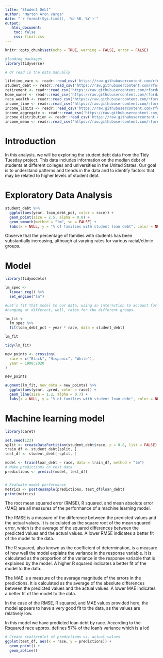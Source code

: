 ```yaml
---
title: "Student Debt"
author: "Marton Aron Varga"
date: "`r format(Sys.time(), '%d %B, %Y')`"
output:
   html_document:
    toc: false
    css: final.css
---
```


```r
knitr::opts_chunk$set(echo = TRUE, warning = FALSE, error = FALSE)

#loading packages
library(tidyverse)
```



```r

# Or read in the data manually

lifetime_earn <- readr::read_csv('https://raw.githubusercontent.com/rfordatascience/tidytuesday/master/data/2021/2021-02-09/lifetime_earn.csv')
student_debt <- readr::read_csv('https://raw.githubusercontent.com/rfordatascience/tidytuesday/master/data/2021/2021-02-09/student_debt.csv')
retirement <- readr::read_csv('https://raw.githubusercontent.com/rfordatascience/tidytuesday/master/data/2021/2021-02-09/retirement.csv')
home_owner <- readr::read_csv('https://raw.githubusercontent.com/rfordatascience/tidytuesday/master/data/2021/2021-02-09/home_owner.csv')
race_wealth <- readr::read_csv('https://raw.githubusercontent.com/rfordatascience/tidytuesday/master/data/2021/2021-02-09/race_wealth.csv')
income_time <- readr::read_csv('https://raw.githubusercontent.com/rfordatascience/tidytuesday/master/data/2021/2021-02-09/income_time.csv')
income_limits <- readr::read_csv('https://raw.githubusercontent.com/rfordatascience/tidytuesday/master/data/2021/2021-02-09/income_limits.csv')
income_aggregate <- readr::read_csv('https://raw.githubusercontent.com/rfordatascience/tidytuesday/master/data/2021/2021-02-09/income_aggregate.csv')
income_distribution <- readr::read_csv('https://raw.githubusercontent.com/rfordatascience/tidytuesday/master/data/2021/2021-02-09/income_distribution.csv')
income_mean <- readr::read_csv('https://raw.githubusercontent.com/rfordatascience/tidytuesday/master/data/2021/2021-02-09/income_mean.csv')


```

# Introduction
In this analysis, we will be exploring the student debt data from the Tidy Tuesday project. This data includes information on the median debt of students at different colleges and universities in the United States. Our goal is to understand patterns and trends in the data and to identify factors that may be related to higher levels of student debt.

# Exploratory Data Analysis

```r
student_debt %>%
  ggplot(aes(year, loan_debt_pct, color = race)) +
  geom_point(size = 2.5, alpha = 0.8) +
  geom_smooth(method = "lm", se = FALSE) +
  labs(x = NULL, y = "% of families with student loan debt", color = NULL)
```
Observe that the percentage of families with students has been substantially increasing, although at varying rates for various racial/ethnic groups.

# Model

```r
library(tidymodels)

lm_spec <-
  linear_reg() %>%
  set_engine("lm")

#Let’s fit that model to our data, using an interaction to account for how the rates/slopes have been 
#hanging at different, well, rates for the different groups.

lm_fit <-
  lm_spec %>%
  fit(loan_debt_pct ~ year * race, data = student_debt)

lm_fit
```

```r
tidy(lm_fit)
```

```r
new_points <- crossing(
  race = c("Black", "Hispanic", "White"),
  year = 1990:2020
)

new_points
```

```r
augment(lm_fit, new_data = new_points) %>%
  ggplot(aes(year, .pred, color = race)) +
  geom_line(size = 1.2, alpha = 0.7) +
  labs(x = NULL, y = "% of families with student loan debt", color = NULL)
```
# Machine learning model
 
```r
library(caret)

set.seed(123)
split <- createDataPartition(student_debt$race, p = 0.8, list = FALSE)
train_df <- student_debt[split, ]
test_df <- student_debt[-split, ]

model <- train(loan_debt ~ race, data = train_df, method = "lm")
# Make predictions on test data
predictions <- predict(model, test_df)


# Evaluate model performance
metrics <- postResample(predictions, test_df$loan_debt)
print(metrics)


```
 
 The root mean squared error (RMSE), R squared, and mean absolute error (MAE) are all measures of the performance of a machine learning model.

The RMSE is a measure of the difference between the predicted values and the actual values. It is calculated as the square root of the mean squared error, which is the average of the squared differences between the predicted values and the actual values. A lower RMSE indicates a better fit of the model to the data.

The R squared, also known as the coefficient of determination, is a measure of how well the model explains the variance in the response variable. It is calculated as the proportion of the variance in the response variable that is explained by the model. A higher R squared indicates a better fit of the model to the data.

The MAE is a measure of the average magnitude of the errors in the predictions. It is calculated as the average of the absolute differences between the predicted values and the actual values. A lower MAE indicates a better fit of the model to the data.

In the case of the RMSE, R squared, and MAE values provided here, the model appears to have a very good fit to the data, as the values are relatively low.

In this model we have predicted loan debt by race. According to the Rsquared race approx. defines 57% of the loan's variance which is a lot!

```r

# Create scatterplot of predictions vs. actual values
ggplot(test_df, aes(x = race, y = predictions)) +
  geom_point() +
  geom_abline()

```

```r

```

